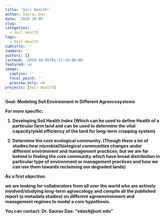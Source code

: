 ```yaml
---
title: 'Soil Health'
author: Saurav Das
date: '2020-10-05'
slug: ''
categories:
  - Soil Health
tags:
  - Soil Health
subtitle: ''
summary: ''
authors: []
lastmod: '2020-10-05T01:37:10-06:00'
featured: no
image:
  caption: ''
  focal_point: ''
  preview_only: no
projects: [Soil Health]
---
```

<b> Goal: Modeling Soil Environment in Different Agroecosystems <b>

For more specific:

1. Developing Soil Health Index (Which can be used to define Health of a particular farm land and can be used to determine the vital capacity/yield efficiency of the land for long-term cropping system)

2. Determine the core ecological community. (Though there a lot of studies how microbial/biological communities changes under different environment and management practices; but we are far behind in finding the core community which have broad distribution in particular type of environment or management practices and how we can use them towards reclaiming our degraded lands)

As a first objective:

we are looking for collaborators from all over the world who are actively involved/studying long-term agroecology and compile all the published report (a metadata studies) on different agroenvironment and management regimes to model a core hypothesis.

You can contact: Dr. Saurav Das: "sdas4@unl.edu"

